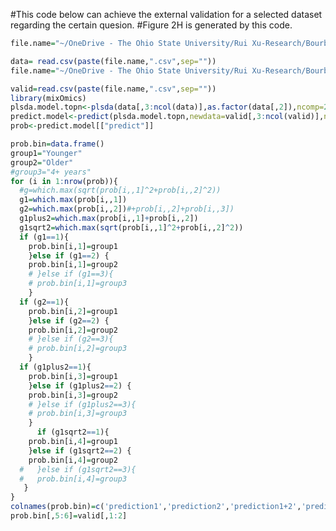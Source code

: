 #This code below can achieve the external validation for a selected dataset regarding the certain quesion. 
#Figure 2H is generated by this code.
```r
file.name="~/OneDrive - The Ohio State University/Rui Xu-Research/Bourbon study II 2021S-/Data Archive/LC pos Features CV0.3 SN3 INT10000 22younger vs 42older/22younger vs 42older_1_5-18"

data= read.csv(paste(file.name,".csv",sep=""))
file.name="~/OneDrive - The Ohio State University/Rui Xu-Research/Bourbon study II 2021S-/Data Archive/LC pos Features CV0.3 SN3 INT10000 22younger vs 42older/22younger vs 42older_1_5-18"

valid=read.csv(paste(file.name,".csv",sep=""))
library(mixOmics)
plsda.model.topn<-plsda(data[,3:ncol(data)],as.factor(data[,2]),ncomp=2)
predict.model<-predict(plsda.model.topn,newdata=valid[,3:ncol(valid)],ncomp=2,type = "prob", prob = TRUE)
prob<-predict.model[["predict"]]
```


```r
prob.bin=data.frame()
group1="Younger"
group2="Older"
#group3="4+ years"
for (i in 1:nrow(prob)){
  #g=which.max(sqrt(prob[i,,1]^2+prob[i,,2]^2))
  g1=which.max(prob[i,,1])
  g2=which.max(prob[i,,2])#+prob[i,,2]+prob[i,,3])
  g1plus2=which.max(prob[i,,1]+prob[i,,2])
  g1sqrt2=which.max(sqrt(prob[i,,1]^2+prob[i,,2]^2))
  if (g1==1){
    prob.bin[i,1]=group1
    }else if (g1==2) {
    prob.bin[i,1]=group2
    # }else if (g1==3){
    # prob.bin[i,1]=group3
    }
  if (g2==1){
    prob.bin[i,2]=group1
    }else if (g2==2) {
    prob.bin[i,2]=group2
    # }else if (g2==3){
    # prob.bin[i,2]=group3
    }
  if (g1plus2==1){
    prob.bin[i,3]=group1
    }else if (g1plus2==2) {
    prob.bin[i,3]=group2
    # }else if (g1plus2==3){
    # prob.bin[i,3]=group3
    }
      if (g1sqrt2==1){
    prob.bin[i,4]=group1
    }else if (g1sqrt2==2) {
    prob.bin[i,4]=group2
  #   }else if (g1sqrt2==3){
  #   prob.bin[i,4]=group3
   }
}
colnames(prob.bin)=c('prediction1','prediction2','prediction1+2','prediction1s2')
prob.bin[,5:6]=valid[,1:2]




```
